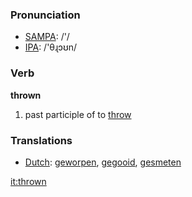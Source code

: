 === Pronunciation ===
*[[w:SAMPA|SAMPA]]: /'/
*[[w:IPA|IPA]]: /'θɻɔʊn/

=== Verb ===

'''thrown'''

# past participle of to [[throw]]

=== Translations ===
*[[Dutch]]: [[geworpen]], [[gegooid]], [[gesmeten]]

[[it:thrown]]